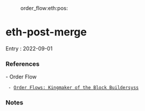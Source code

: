 :order_flow:eth:pos:

= eth-post-merge =

Entry : 2022-09-01

=== References ===
- Order Flow
  - [[https://noxx.substack.com/p/order-flows-kingmaker-of-the-block|Order Flows: Kingmaker of the Block Buildersyss]]

=== Notes ===
